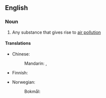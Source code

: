 ==English==

===Noun===
{{en-noun}}

# Any substance that gives rise to [[air pollution]]

====Translations====
{{trans-top|substance}}
* Chinese:
*: Mandarin: {{t+|cmn|空氣污染物}}, {{t+|cmn|空气污染物|tr=kōngqì wūrǎnwù}}
* Finnish: {{t+|fi|ilmansaaste}}
{{trans-mid}}
* Norwegian:
*: Bokmål: {{t|nb|luftforurensning|m|f}}
{{trans-bottom}}